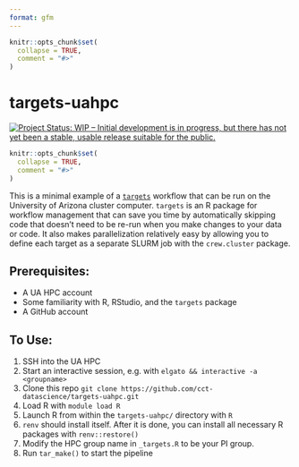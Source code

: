 ```yaml
---
format: gfm
---
```


<!-- README.md is generated from README.Qmd. Please edit that file -->

```r
knitr::opts_chunk$set(
  collapse = TRUE,
  comment = "#>"
)
```

# targets-uahpc

<!-- badges: start -->
[![Project Status: WIP – Initial development is in progress, but there has not yet been a stable, usable release suitable for the public.](https://www.repostatus.org/badges/latest/wip.svg)](https://www.repostatus.org/#wip)
<!-- badges: end -->

```r
knitr::opts_chunk$set(
  collapse = TRUE,
  comment = "#>"
)
```


This is a minimal example of a [`targets`](https://docs.ropensci.org/targets/) workflow that can be run on the University of Arizona cluster computer.  `targets` is an R package for workflow management that can save you time by automatically skipping code that doesn't need to be re-run when you make changes to your data or code.  It also makes parallelization relatively easy by allowing you to define each target as a separate SLURM job with the `crew.cluster` package.

## Prerequisites:

- A UA HPC account
- Some familiarity with R, RStudio, and the `targets` package
- A GitHub account

## To Use:

1. SSH into the UA HPC
2. Start an interactive session, e.g. with `elgato && interactive -a <groupname>`
3. Clone this repo `git clone https://github.com/cct-datascience/targets-uahpc.git`
4. Load R with `module load R`
5. Launch R from within the `targets-uahpc/` directory with `R`
6. `renv` should install itself.  After it is done, you can install all necessary R packages with `renv::restore()`
4. Modify the HPC group name in `_targets.R` to be your PI group.
8. Run `tar_make()` to start the pipeline
